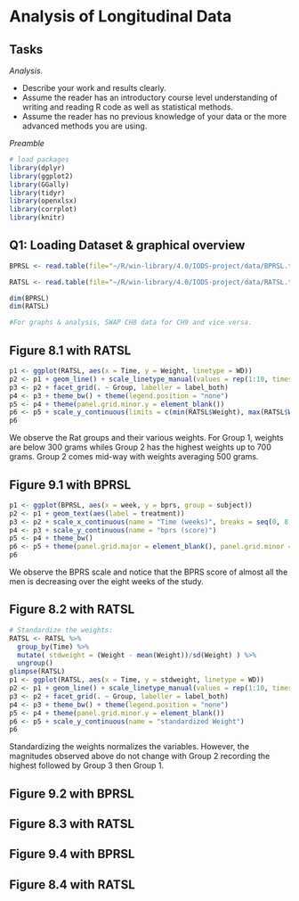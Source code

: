 # Analysis of Longitudinal Data
## Tasks

*Analysis.*

- Describe your work and results clearly. 
- Assume the reader has an introductory course level understanding of writing and reading R code as well as statistical methods.
- Assume the reader has no previous knowledge of your data or the more advanced methods you are using.

*Preamble*
```r
# load packages
library(dplyr)
library(ggplot2)
library(GGally)
library(tidyr)
library(openxlsx)
library(corrplot)
library(knitr)
```

## Q1: Loading Dataset & graphical overview
```r
BPRSL <- read.table(file="~/R/win-library/4.0/IODS-project/data/BPRSL.txt", sep  =" ", header = T)

RATSL <- read.table(file="~/R/win-library/4.0/IODS-project/data/RATSL.txt", header = TRUE, sep = '\t')

dim(BPRSL)
dim(RATSL)

#For graphs & analysis, SWAP CH8 data for CH9 and vice versa.
```

## Figure 8.1 with RATSL

```r
p1 <- ggplot(RATSL, aes(x = Time, y = Weight, linetype = WD))
p2 <- p1 + geom_line() + scale_linetype_manual(values = rep(1:10, times=4))
p3 <- p2 + facet_grid(. ~ Group, labeller = label_both)
p4 <- p3 + theme_bw() + theme(legend.position = "none")
p5 <- p4 + theme(panel.grid.minor.y = element_blank())
p6 <- p5 + scale_y_continuous(limits = c(min(RATSL$Weight), max(RATSL$Weight)))
p6
```

We observe the Rat groups and their various weights. For Group 1, weights are below 300 grams whiles Group 2 has the highest weights up to 700 grams. Group 2 comes mid-way with weights averaging 500 grams.

## Figure 9.1 with BPRSL
```r
p1 <- ggplot(BPRSL, aes(x = week, y = bprs, group = subject))
p2 <- p1 + geom_text(aes(label = treatment))
p3 <- p2 + scale_x_continuous(name = "Time (weeks)", breaks = seq(0, 8, 1))
p4 <- p3 + scale_y_continuous(name = "bprs (score)")
p5 <- p4 + theme_bw()
p6 <- p5 + theme(panel.grid.major = element_blank(), panel.grid.minor = element_blank())
p6
```

We observe the BPRS scale and notice that  the BPRS score of almost all the men is decreasing over the eight weeks of the study.

## Figure 8.2 with RATSL

```r
# Standardize the weights:
RATSL <- RATSL %>%
  group_by(Time) %>%
  mutate( stdweight = (Weight - mean(Weight))/sd(Weight) ) %>%
  ungroup()
glimpse(RATSL)
p1 <- ggplot(RATSL, aes(x = Time, y = stdweight, linetype = WD))
p2 <- p1 + geom_line() + scale_linetype_manual(values = rep(1:10, times=4))
p3 <- p2 + facet_grid(. ~ Group, labeller = label_both)
p4 <- p3 + theme_bw() + theme(legend.position = "none")
p5 <- p4 + theme(panel.grid.minor.y = element_blank())
p6 <- p5 + scale_y_continuous(name = "standardized Weight")
p6
```

Standardizing the weights normalizes the variables. However, the magnitudes observed above do not change with Group 2 recording the highest followed by Group 3 then Group 1.

## Figure 9.2 with BPRSL

## Figure 8.3 with RATSL

## Figure 9.4 with BPRSL

## Figure 8.4 with RATSL
